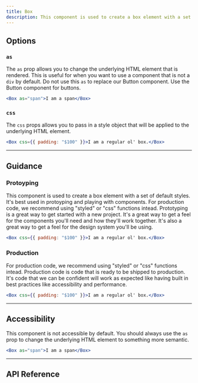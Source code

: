 ```yaml
---
title: Box
description: This component is used to create a box element with a set of default styles. It's best used in protoyping and playing with components. For production code, we recommend using "styled" or "css" functions intead.
---
```


## Options

### `as`

The `as` prop allows you to change the underlying HTML element that is rendered. This is useful for when you want to use a component that is not a `div` by default. Do not use this `as` to replace our Button component. Use the Button component for buttons.

```jsx withPreview
<Box as="span">I am a span</Box>
```

### `css`

The `css` props allows you to pass in a style object that will be applied to the underlying HTML element.

```jsx withPreview
<Box css={{ padding: "$100" }}>I am a regular ol' box.</Box>
```

---

## Guidance

### Protoyping

This component is used to create a box element with a set of default styles. It's best used in protoyping and playing with components. For production code, we recommend using "styled" or "css" functions intead. Prototyping is a great way to get started with a new project. It's a great way to get a feel for the components you'll need and how they'll work together. It's also a great way to get a feel for the design system you'll be using.

```jsx withPreview isGuide="success"
<Box css={{ padding: "$100" }}>I am a regular ol' box.</Box>
```

### Production

For production code, we recommend using "styled" or "css" functions intead. Production code is code that is ready to be shipped to production. It's code that we can be confident will work as expected like having built in best practices like accessibility and performance.

```jsx withPreview isGuide="error"
<Box css={{ padding: "$100" }}>I am a regular ol' box.</Box>
```

---

## Accessibility

This component is not accessible by default. You should always use the `as` prop to change the underlying HTML element to something more semantic.

```jsx withPreview isGuide="error"
<Box as="span">I am a span</Box>
```

---

## API Reference

<PropsTable props={propsTable} />
